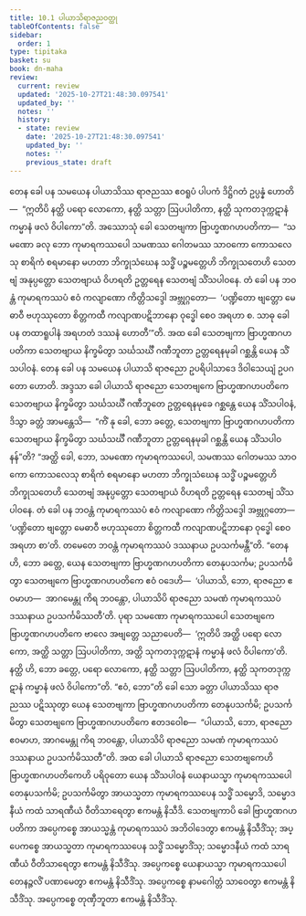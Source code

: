 ```yaml
---
title: 10.1 ပါယာသိရာဇညဝတ္ထု
tableOfContents: false
sidebar:
  order: 1
type: tipitaka
basket: su
book: dn-maha
review:
  current: review
  updated: '2025-10-27T21:48:30.097541'
  updated_by: ''
  notes: ''
  history:
  - state: review
    date: '2025-10-27T21:48:30.097541'
    updated_by: ''
    notes: ''
    previous_state: draft
---
```



<ReviewStatus review={frontmatter.review} showDetails={true} />

<HypothesisAnnotation frontmatter={frontmatter} />

<DynamicBreadcrumb />

<Division number="407" book="dn-maha" e="ch" v="7" p="253">

<Paragraph number="1091" book="dn-maha">
တေန ခေါ ပန သမယေန ပါယာသိဿ ရာဇညဿ ဧဝရူပံ ပါပကံ ဒိဋ္ဌိဂတံ ဥပ္ပန္နံ ဟောတိ—  “ဣတိပိ နတ္ထိ ပရော လောကော, နတ္ထိ သတ္တာ ဩပပါတိကာ, နတ္ထိ သုကတဒုက္ကဋာနံ ကမ္မာနံ ဖလံ ဝိပါကော”တိ. အဿောသုံ ခေါ သေတဗျကာ ဗြာဟ္မဏဂဟပတိကာ—  “သမဏော ခလု ဘော ကုမာရကဿပေါ သမဏဿ ဂေါတမဿ သာဝကော ကောသလေသု စာရိကံ စရမာနော မဟတာ ဘိက္ခုသံဃေန သဒ္ဓိံ ပဉ္စမတ္တေဟိ ဘိက္ခုသတေဟိ သေတဗျံ အနုပ္ပတ္တော သေတဗျာယံ ဝိဟရတိ ဥတ္တရေန သေတဗျံ သိံသပါဝနေ. တံ ခေါ ပန ဘဝန္တံ ကုမာရကဿပံ ဧဝံ ကလျာဏော ကိတ္တိသဒ္ဒေါ အဗ္ဘုဂ္ဂတော—  ‘ပဏ္ဍိတော ဗျတ္တော မေဓာဝီ ဗဟုဿုတော စိတ္တကထီ ကလျာဏပဋိဘာနော ဝုဒ္ဓေါ စေဝ အရဟာ စ. သာဓု ခေါ ပန တထာရူပါနံ အရဟတံ ဒဿနံ ဟောတီ’”တိ. အထ ခေါ သေတဗျကာ ဗြာဟ္မဏဂဟပတိကာ သေတဗျာယ နိက္ခမိတွာ သင်္ဃသင်္ဃီ ဂဏီဘူတာ ဥတ္တရေနမုခါ ဂစ္ဆန္တိ ယေန သိံသပါဝနံ.
</Paragraph>

</Division>
<Division number="408" book="dn-maha" e="ch" v="7" p="253">

<Paragraph number="1092" book="dn-maha">
တေန ခေါ ပန သမယေန ပါယာသိ ရာဇညော ဥပရိပါသာဒေ ဒိဝါသေယျံ ဥပဂတော ဟောတိ. အဒ္ဒသာ ခေါ ပါယာသိ ရာဇညော သေတဗျကေ ဗြာဟ္မဏဂဟပတိကေ သေတဗျာယ နိက္ခမိတွာ သင်္ဃသင်္ဃီ ဂဏီဘူတေ ဥတ္တရေနမုခေ ဂစ္ဆန္တေ ယေန သိံသပါဝနံ, ဒိသွာ ခတ္တံ အာမန္တေသိ—  “ကိံ နု ခေါ, ဘော ခတ္တေ, သေတဗျကာ ဗြာဟ္မဏဂဟပတိကာ သေတဗျာယ နိက္ခမိတွာ သင်္ဃသင်္ဃီ ဂဏီဘူတာ ဥတ္တရေနမုခါ ဂစ္ဆန္တိ ယေန သိံသပါဝနန်”တိ?
</Paragraph>

<Paragraph number="1093" book="dn-maha">
“အတ္ထိ ခေါ, ဘော, သမဏော ကုမာရကဿပေါ, သမဏဿ ဂေါတမဿ သာဝကော ကောသလေသု စာရိကံ စရမာနော မဟတာ ဘိက္ခုသံဃေန သဒ္ဓိံ ပဉ္စမတ္တေဟိ ဘိက္ခုသတေဟိ သေတဗျံ အနုပ္ပတ္တော သေတဗျာယံ ဝိဟရတိ ဥတ္တရေန သေတဗျံ သိံသပါဝနေ. တံ ခေါ ပန ဘဝန္တံ ကုမာရကဿပံ ဧဝံ ကလျာဏော ကိတ္တိသဒ္ဒေါ အဗ္ဘုဂ္ဂတော—  ‘ပဏ္ဍိတော ဗျတ္တော မေဓာဝီ ဗဟုဿုတော စိတ္တကထီ ကလျာဏပဋိဘာနော ဝုဒ္ဓေါ စေဝ အရဟာ စာ’တိ. တမေတေ ဘဝန္တံ ကုမာရကဿပံ ဒဿနာယ ဥပသင်္ကမန္တီ”တိ. “တေန ဟိ, ဘော ခတ္တေ, ယေန သေတဗျကာ ဗြာဟ္မဏဂဟပတိကာ တေနုပသင်္ကမ; ဥပသင်္ကမိတွာ သေတဗျကေ ဗြာဟ္မဏဂဟပတိကေ ဧဝံ ဝဒေဟိ—  ‘ပါယာသိ, ဘော, ရာဇညော ဧဝမာဟ—  အာဂမေန္တု ကိရ ဘဝန္တော, ပါယာသိပိ ရာဇညော သမဏံ ကုမာရကဿပံ ဒဿနာယ ဥပသင်္ကမိဿတီ’တိ. ပုရာ သမဏော ကုမာရကဿပေါ သေတဗျကေ ဗြာဟ္မဏဂဟပတိကေ ဗာလေ အဗျတ္တေ သညာပေတိ—  ‘ဣတိပိ အတ္ထိ ပရော လောကော, အတ္ထိ သတ္တာ ဩပပါတိကာ, အတ္ထိ သုကတဒုက္ကဋာနံ ကမ္မာနံ ဖလံ ဝိပါကော’တိ. နတ္ထိ ဟိ, ဘော ခတ္တေ, ပရော လောကော, နတ္ထိ သတ္တာ ဩပပါတိကာ, နတ္ထိ သုကတဒုက္ကဋာနံ ကမ္မာနံ ဖလံ ဝိပါကော”တိ. “ဧဝံ, ဘော”တိ ခေါ သော ခတ္တာ ပါယာသိဿ ရာဇညဿ ပဋိဿုတွာ ယေန သေတဗျကာ ဗြာဟ္မဏဂဟပတိကာ တေနုပသင်္ကမိ; ဥပသင်္ကမိတွာ သေတဗျကေ ဗြာဟ္မဏဂဟပတိကေ ဧတဒဝေါစ—  “ပါယာသိ, ဘော, ရာဇညော ဧဝမာဟ, အာဂမေန္တု ကိရ ဘဝန္တော, ပါယာသိပိ ရာဇညော သမဏံ ကုမာရကဿပံ ဒဿနာယ ဥပသင်္ကမိဿတီ”တိ.
</Paragraph>

</Division>
<Division number="409" book="dn-maha" e="ch" v="7" p="254">

<Paragraph number="1094" book="dn-maha">
အထ ခေါ ပါယာသိ ရာဇညော သေတဗျကေဟိ ဗြာဟ္မဏဂဟပတိကေဟိ ပရိဝုတော ယေန သိံသပါဝနံ ယေနာယသ္မာ ကုမာရကဿပေါ တေနုပသင်္ကမိ; ဥပသင်္ကမိတွာ အာယသ္မတာ ကုမာရကဿပေန သဒ္ဓိံ သမ္မောဒိ, သမ္မောဒနီယံ ကထံ သာရဏီယံ ဝီတိသာရေတွာ ဧကမန္တံ နိသီဒိ. သေတဗျကာပိ ခေါ ဗြာဟ္မဏဂဟပတိကာ အပ္ပေကစ္စေ အာယသ္မန္တံ ကုမာရကဿပံ အဘိဝါဒေတွာ ဧကမန္တံ နိသီဒိံသု; အပ္ပေကစ္စေ အာယသ္မတာ ကုမာရကဿပေန သဒ္ဓိံ သမ္မောဒိံသု; သမ္မောဒနီယံ ကထံ သာရဏီယံ ဝီတိသာရေတွာ ဧကမန္တံ နိသီဒိံသု. အပ္ပေကစ္စေ ယေနာယသ္မာ ကုမာရကဿပေါ တေနဉ္ဇလိံ ပဏာမေတွာ ဧကမန္တံ နိသီဒိံသု. အပ္ပေကစ္စေ နာမဂေါတ္တံ သာဝေတွာ ဧကမန္တံ နိသီဒိံသု. အပ္ပေကစ္စေ တုဏှီဘူတာ ဧကမန္တံ နိသီဒိံသု.
</Paragraph>
</Division>